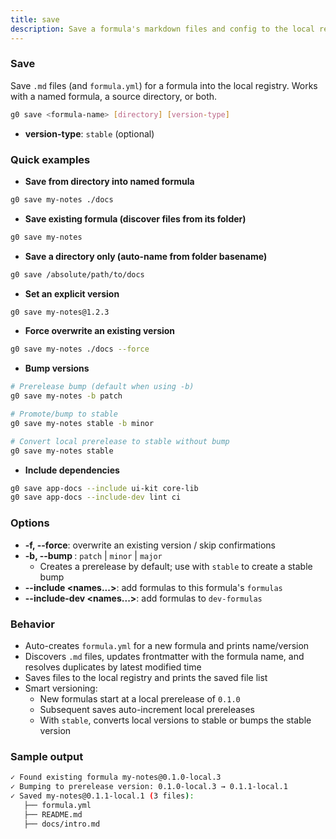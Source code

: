 ```yaml
---
title: save
description: Save a formula's markdown files and config to the local registry
---
```


### Save

Save `.md` files (and `formula.yml`) for a formula into the local registry. Works with a named formula, a source directory, or both.

```bash
g0 save <formula-name> [directory] [version-type]
```
- **version-type**: `stable` (optional)

### Quick examples

- **Save from directory into named formula**
```bash
g0 save my-notes ./docs
```

- **Save existing formula (discover files from its folder)**
```bash
g0 save my-notes
```

- **Save a directory only (auto-name from folder basename)**
```bash
g0 save /absolute/path/to/docs
```

- **Set an explicit version**
```bash
g0 save my-notes@1.2.3
```

- **Force overwrite an existing version**
```bash
g0 save my-notes ./docs --force
```

- **Bump versions**
```bash
# Prerelease bump (default when using -b)
g0 save my-notes -b patch

# Promote/bump to stable
g0 save my-notes stable -b minor

# Convert local prerelease to stable without bump
g0 save my-notes stable
```

- **Include dependencies**
```bash
g0 save app-docs --include ui-kit core-lib
g0 save app-docs --include-dev lint ci
```

### Options
- **-f, --force**: overwrite an existing version / skip confirmations
- **-b, --bump <type>**: `patch` | `minor` | `major`
  - Creates a prerelease by default; use with `stable` to create a stable bump
- **--include <names...>**: add formulas to this formula's `formulas`
- **--include-dev <names...>**: add formulas to `dev-formulas`

### Behavior
- Auto-creates `formula.yml` for a new formula and prints name/version
- Discovers `.md` files, updates frontmatter with the formula name, and resolves duplicates by latest modified time
- Saves files to the local registry and prints the saved file list
- Smart versioning:
  - New formulas start at a local prerelease of `0.1.0`
  - Subsequent saves auto-increment local prereleases
  - With `stable`, converts local versions to stable or bumps the stable version

### Sample output
```bash
✓ Found existing formula my-notes@0.1.0-local.3
✓ Bumping to prerelease version: 0.1.0-local.3 → 0.1.1-local.1
✓ Saved my-notes@0.1.1-local.1 (3 files):
   ├── formula.yml
   ├── README.md
   ├── docs/intro.md
```
